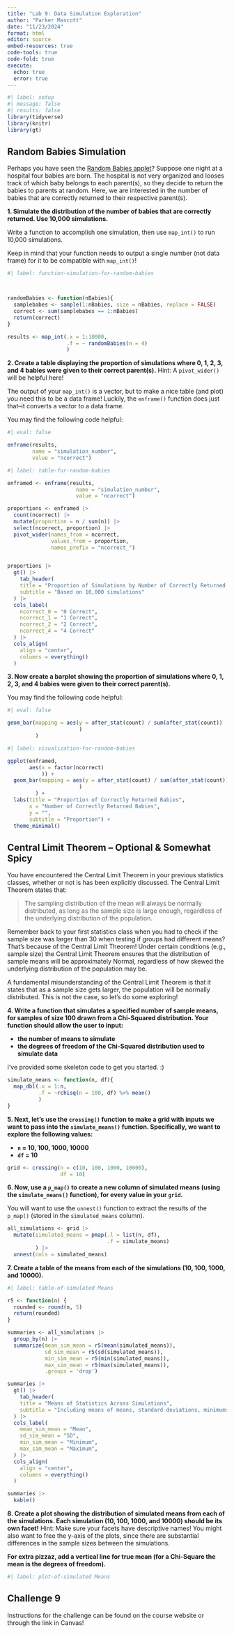 ```yaml
---
title: "Lab 9: Data Simulation Exploration"
author: "Parker Mascott"
date: "11/23/2024"
format: html
editor: source
embed-resources: true
code-tools: true
code-fold: true
execute:
  echo: true
  error: true
---
```


```r
#| label: setup
#| message: false
#| results: false
library(tidyverse)
library(knitr)
library(gt)
```

## Random Babies Simulation

Perhaps you have seen the [Random Babies applet](https://www.rossmanchance.com/applets/2021/randombabies/RandomBabies.html)? 
Suppose one night at a hospital four babies are born. The hospital is not very
organized and looses track of which baby belongs to each parent(s), so they 
decide to return the babies to parents at random. Here, we are interested in the
number of babies that are correctly returned to their respective parent(s).

**1. Simulate the distribution of the number of babies that are correctly returned. Use 10,000 simulations.**

::: callout-tip
Write a function to accomplish one simulation, then use `map_int()` to run
10,000 simulations. 

Keep in mind that your function needs to output a single number (not data frame) 
for it to be compatible with `map_int()`!
:::

```r
#| label: function-simulation-for-random-babies



randomBabies <- function(nBabies){
  samplebabes <- sample(1:nBabies, size = nBabies, replace = FALSE)
  correct <- sum(samplebabes == 1:nBabies)
  return(correct)
}

results <- map_int(.x = 1:10000,
                   .f = ~ randomBabies(n = 4)
                   )
```

**2. Create a table displaying the proportion of simulations where 0, 1, 2, 3, and 4 babies were given to their correct parent(s).** Hint: A `pivot_wider()` will be helpful here!

::: callout-tip
The output of your `map_int()` is a vector, but to make a nice table (and plot) 
you need this to be a data frame! Luckily, the `enframe()` function does just 
that--it converts a vector to a data frame. 

You may find the following code helpful:

```r
#| eval: false

enframe(results, 
        name = "simulation_number", 
        value = "ncorrect")
```
:::

```r
#| label: table-for-random-babies

enframed <- enframe(results, 
                      name = "simulation_number", 
                      value = "ncorrect")

proportions <- enframed |>
  count(ncorrect) |>
  mutate(proportion = n / sum(n)) |>
  select(ncorrect, proportion) |>
  pivot_wider(names_from = ncorrect, 
              values_from = proportion, 
              names_prefix = "ncorrect_")


proportions |>
  gt() |>
    tab_header(
    title = "Proportion of Simulations by Number of Correctly Returned Babies",
    subtitle = "Based on 10,000 simulations"
  ) |>
  cols_label(
    ncorrect_0 = "0 Correct",
    ncorrect_1 = "1 Correct",
    ncorrect_2 = "2 Correct",
    ncorrect_4 = "4 Correct"
  ) |>
  cols_align(
    align = "center",
    columns = everything()
  )
```

**3. Now create a barplot showing the proportion of simulations where 0, 1, 2, 3, and 4 babies were given to their correct parent(s).** 

::: callout-tip
You may find the following code helpful:

```r
#| eval: false

geom_bar(mapping = aes(y = after_stat(count) / sum(after_stat(count))
                       )
         )
```
:::

```r
#| label: visualization-for-random-babies

ggplot(enframed, 
       aes(x = factor(ncorrect)
           )) +
  geom_bar(mapping = aes(y = after_stat(count) / sum(after_stat(count))
                       )
         ) +
  labs(title = "Proportion of Correctly Returned Babies",
       x = "Number of Correctly Returned Babies",
       y = "",
       subtitle = "Proportion") +
  theme_minimal()

```

## Central Limit Theorem -- Optional & Somewhat Spicy

You have encountered the Central Limit Theorem in your previous statistics 
classes, whether or not is has been explicitly discussed. The Central Limit 
Theorem states that: 

> The sampling distribution of the mean will always be normally distributed, as
> long as the sample size is large enough, regardless of the underlying 
> distribution of the population. 

Remember back to your first statistics class when you had to check if the 
sample size was larger than 30 when testing if groups had different means? 
That's because of the Central Limit Theorem! Under certain conditions 
(e.g., sample size) the Central Limit Theorem ensures that the distribution 
of sample means will be approximately Normal, regardless of how skewed the 
underlying distribution of the population may be. 

A fundamental misunderstanding of the Central Limit Theorem is that it states 
that as a sample size gets larger, the population will be normally distributed. 
This is not the case, so let's do some exploring!  

**4. Write a function that simulates a specified number of sample means, for samples of size 100 drawn from a Chi-Squared distribution. Your function should allow the user to input:**

- **the number of means to simulate**
- **the degrees of freedom of the Chi-Squared distribution used to simulate data** 

I've provided some skeleton code to get you started. :) 

```r
simulate_means <- function(n, df){
  map_dbl(.x = 1:n, 
          .f = ~rchisq(n = 100, df) %>% mean()
          )
}
```

**5. Next, let's use the `crossing()` function to make a grid with inputs we want to pass into the `simulate_means()` function. Specifically, we want to explore the following values:**

-  **`n` = 10, 100, 1000, 10000**
-  **`df` = 10**

```r
grid <- crossing(n = c(10, 100, 1000, 10000), 
                 df = 10)
```

**6. Now, use a `p_map()` to create a new column of simulated means (using the `simulate_means()` function), for every value in your `grid`.**

::: {.callout-tip}
You will want to use the `unnest()` function to extract the results of the
`p_map()` (stored in the `simulated_means` column). 
:::

```r
all_simulations <- grid |> 
  mutate(simulated_means = pmap(.l = list(n, df), 
                                .f = simulate_means)
         ) |> 
  unnest(cols = simulated_means) 

```

**7. Create a table of the means from each of the simulations (10, 100, 1000, and 10000).** 

```r
#| label: table-of-simulated Means

r5 <- function(n) {
  rounded <- round(n, 5)
  return(rounded)
}

summaries <- all_simulations |> 
  group_by(n) |> 
  summarize(mean_sim_mean = r5(mean(simulated_means)),
            sd_sim_mean = r5(sd(simulated_means)),
            min_sim_mean = r5(min(simulated_means)),
            max_sim_mean = r5(max(simulated_means)),
            .groups = 'drop')

summaries |>
  gt() |>
    tab_header(
    title = "Means of Statistics Across Simulations",
    subtitle = "Including means of means, standard deviations, minimums, and maximums"
  ) |>
  cols_label(
    mean_sim_mean = "Mean",
    sd_sim_mean = "SD",
    min_sim_mean = "Minimum",
    max_sim_mean = "Maximum",
  ) |>
  cols_align(
    align = "center",
    columns = everything()
  )

summaries |>
  kable()

```

**8. Create a plot showing the distribution of simulated means from each of the simulations. Each simulation (10, 100, 1000, and 10000) should be its own facet!**
Hint: Make sure your facets have descriptive names! You might also want to free
the y-axis of the plots, since there are substantial differences in the sample
sizes between the simulations. 

**For extra pizzaz, add a vertical line for true mean (for a Chi-Square the mean is the degrees of freedom).**

```r
#| label: plot-of-simulated Means

```

## Challenge 9

Instructions for the challenge can be found on the course website or through 
the link in Canvas! 

